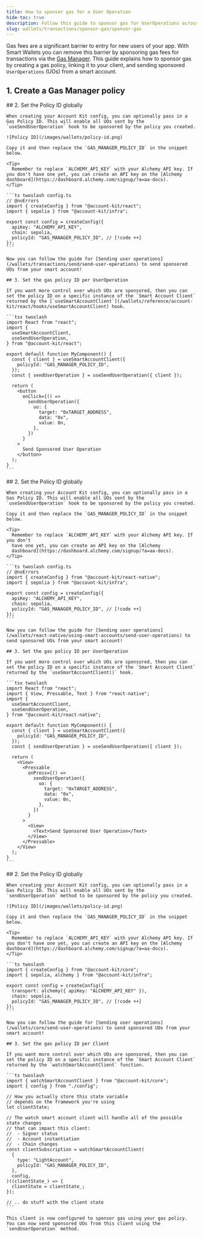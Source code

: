 ```yaml
---
title: How to sponsor gas for a User Operation
hide-toc: true
description: Follow this guide to sponsor gas for UserOperations across different frameworks
slug: wallets/transactions/sponsor-gas/sponsor-gas
---
```


Gas fees are a significant barrier to entry for new users of your app. With Smart Wallets you can remove this barrier by sponsoring gas fees for transactions via the [Gas Manager](https://docs.alchemy.com/docs/gas-manager-services/?a=ak-docs). This guide explains how to sponsor gas by creating a gas policy, linking it to your client, and sending sponsored `UserOperations` (UOs) from a smart account.

## 1. Create a Gas Manager policy

<Markdown src="../../shared/create-gas-policy.mdx" />

<Tabs>
  <Tab title="React">
    ## 2. Set the Policy ID globally

    When creating your Account Kit config, you can optionally pass in a Gas Policy ID. This will enable all UOs sent by the `useSendUserOperation` hook to be sponsored by the policy you created.

    ![Policy ID](/images/wallets/policy-id.png)

    Copy it and then replace the `GAS_MANAGER_POLICY_ID` in the snippet below.

    <Tip>
      Remember to replace `ALCHEMY_API_KEY` with your Alchemy API key. If you don't have one yet, you can create an API key on the [Alchemy dashboard](https://dashboard.alchemy.com/signup/?a=aa-docs).
    </Tip>

    ```ts twoslash config.ts
    // @noErrors
    import { createConfig } from "@account-kit/react";
    import { sepolia } from "@account-kit/infra";

    export const config = createConfig({
      apiKey: "ALCHEMY_API_KEY",
      chain: sepolia,
      policyId: "GAS_MANAGER_POLICY_ID", // [!code ++]
    });
    ```

    Now you can follow the guide for [Sending user operations](/wallets/transactions/send/send-user-operations) to send sponsored UOs from your smart account!

    ## 3. Set the gas policy ID per UserOperation

    If you want more control over which UOs are sponsored, then you can set the policy ID on a specific instance of the `Smart Account Client` returned by the [`useSmartAccountClient`](/wallets/reference/account-kit/react/hooks/useSmartAccountClient) hook.

    ```tsx twoslash
    import React from "react";
    import {
      useSmartAccountClient,
      useSendUserOperation,
    } from "@account-kit/react";

    export default function MyComponent() {
      const { client } = useSmartAccountClient({
        policyId: "GAS_MANAGER_POLICY_ID",
      });
      const { sendUserOperation } = useSendUserOperation({ client });

      return (
        <button
          onClick={() =>
            sendUserOperation({
              uo: {
                target: "0xTARGET_ADDRESS",
                data: "0x",
                value: 0n,
              },
            })
          }
        >
          Send Sponsored User Operation
        </button>
      );
    }
    ```

  </Tab>
  <Tab title="React Native">
    ## 2. Set the Policy ID globally

    When creating your Account Kit config, you can optionally pass in a Gas Policy ID. This will enable all UOs sent by the `useSendUserOperation` hook to be sponsored by the policy you created.

    Copy it and then replace the `GAS_MANAGER_POLICY_ID` in the snippet below.

    <Tip>
      Remember to replace `ALCHEMY_API_KEY` with your Alchemy API key. If you don't
      have one yet, you can create an API key on the [Alchemy
      dashboard](https://dashboard.alchemy.com/signup/?a=aa-docs).
    </Tip>

    ```ts twoslash config.ts
    // @noErrors
    import { createConfig } from "@account-kit/react-native";
    import { sepolia } from "@account-kit/infra";

    export const config = createConfig({
      apiKey: "ALCHEMY_API_KEY",
      chain: sepolia,
      policyId: "GAS_MANAGER_POLICY_ID", // [!code ++]
    });
    ```

    Now you can follow the guide for [Sending user operations](/wallets/react-native/using-smart-accounts/send-user-operations) to send sponsored UOs from your smart account!

    ## 3. Set the gas policy ID per UserOperation

    If you want more control over which UOs are sponsored, then you can set the policy ID on a specific instance of the `Smart Account Client` returned by the `useSmartAccountClient()` hook.

    ```tsx twoslash
    import React from "react";
    import { View, Pressable, Text } from "react-native";
    import {
      useSmartAccountClient,
      useSendUserOperation,
    } from "@account-kit/react-native";

    export default function MyComponent() {
      const { client } = useSmartAccountClient({
        policyId: "GAS_MANAGER_POLICY_ID",
      });
      const { sendUserOperation } = useSendUserOperation({ client });

      return (
        <View>
          <Pressable
            onPress={() =>
              sendUserOperation({
                uo: {
                  target: "0xTARGET_ADDRESS",
                  data: "0x",
                  value: 0n,
                },
              })
            }
          >
            <View>
              <Text>Send Sponsored User Operation</Text>
            </View>
          </Pressable>
        </View>
      );
    }
    ```

  </Tab>
  <Tab title="Other JS">
    ## 2. Set the Policy ID globally

    When creating your Account Kit config, you can optionally pass in a Gas Policy ID. This will enable all UOs sent by the `sendUserOperation` method to be sponsored by the policy you created.

    ![Policy ID](/images/wallets/policy-id.png)

    Copy it and then replace the `GAS_MANAGER_POLICY_ID` in the snippet below.

    <Tip>
      Remember to replace `ALCHEMY_API_KEY` with your Alchemy API key. If you don't have one yet, you can create an API key on the [Alchemy dashboard](https://dashboard.alchemy.com/signup/?a=aa-docs).
    </Tip>

    ```ts twoslash
    import { createConfig } from "@account-kit/core";
    import { sepolia, alchemy } from "@account-kit/infra";

    export const config = createConfig({
      transport: alchemy({ apiKey: "ALCHEMY_API_KEY" }),
      chain: sepolia,
      policyId: "GAS_MANAGER_POLICY_ID", // [!code ++]
    });
    ```

    Now you can follow the guide for [Sending user operations](/wallets/core/send-user-operations) to send sponsored UOs from your smart account!

    ## 3. Set the gas policy ID per Client

    If you want more control over which UOs are sponsored, then you can set the policy ID on a specific instance of the `Smart Account Client` returned by the `watchSmartAccountClient` function.

    ```ts twoslash
    import { watchSmartAccountClient } from "@account-kit/core";
    import { config } from "./config";

    // How you actually store this state variable
    // depends on the framework you're using
    let clientState;

    // The watch smart account client will handle all of the possible state changes
    // that can impact this client:
    //  - Signer status
    //  - Account instantiation
    //  - Chain changes
    const clientSubscription = watchSmartAccountClient(
      {
        type: "LightAccount",
        policyId: "GAS_MANAGER_POLICY_ID",
      },
      config,
    )((clientState_) => {
      clientState = clientState_;
    });

    // .. do stuff with the client state
    ```

    This client is now configured to sponsor gas using your gas policy. You can now send sponsored UOs from this client using the `sendUserOperation` method.

  </Tab>
</Tabs>
